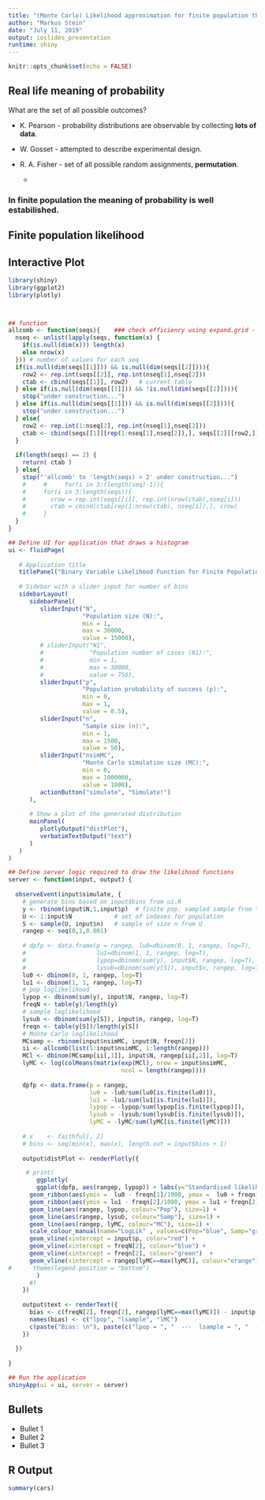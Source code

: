 ```yaml
---
title: "(Monte Carlo) Likelihood approximation for finite population theory"
author: "Markus Stein"
date: "July 11, 2019"
output: ioslides_presentation
runtime: shiny
---
```


```r
knitr::opts_chunk$set(echo = FALSE)
```

## Real life meaning of probability
What are the set of all possible outcomes?  

- K. Pearson - probability distributions are observable by collecting **lots of data**. 

- W. Gosset - attempted to describe experimental design.

- R. A. Fisher - set of all possible random assignments, **permutation**.
    * 
    
### In **finite population** the meaning of probability is well estabilished.

## Finite population likelihood




## Interactive Plot

```r
library(shiny)
library(ggplot2)
library(plotly)



## function
allcomb <- function(seqs){    ### check efficiency using expand.grid - each step i expand.grid(1:ncurrent, vari) > then cbind()!!!!!!!!!!!!!!!!!!!!!!!!! to use in th prodALLcols function!!!
  nseq <- unlist(lapply(seqs, function(x) {
    if(is.null(dim(x))) length(x)
    else nrow(x)
  })) # number of values for each seq 
  if(is.null(dim(seqs[[1]])) && is.null(dim(seqs[[2]]))){
    row2 <- rep.int(seqs[[2]], rep.int(nseq[1],nseq[2]))
    ctab <- cbind(seqs[[1]], row2)   # current table
  } else if(is.null(dim(seqs[[1]])) && !is.null(dim(seqs[[2]]))){
    stop("under construction...")
  } else if(is.null(dim(seqs[[1]])) && is.null(dim(seqs[[2]]))){
    stop("under construction...")
  } else{
    row2 <- rep.int(1:nseq[2], rep.int(nseq[1],nseq[2]))
    ctab <- cbind(seqs[[1]][rep(1:nseq[1],nseq[2]),], seqs[[2]][row2,])  
  }
  
  if(length(seqs) == 2) {
    return( ctab ) 
  } else{
    stop("'allcomb' to 'length(seqs) > 2' under construction...")
    #     #     for(i in 3:(length(seq)-1)){
    #     for(i in 3:length(seqs)){
    #       crow = rep.int(seqs[[i]], rep.int(nrow(ctab),nseq[i]))
    #       ctab = cbind(ctab[rep(1:nrow(ctab), nseq[i]),], crow)
    #     }
  }
}

## Define UI for application that draws a histogram
ui <- fluidPage(
   
   # Application title
   titlePanel("Binary Variable Likelihood Function for Finite Population"),
   
   # Sidebar with a slider input for number of bins 
   sidebarLayout(
      sidebarPanel(
         sliderInput("N",
                     "Population size (N):",
                     min = 1,
                     max = 30000,
                     value = 15000),
         # sliderInput("N1",
         #             "Population number of cases (N1):",
         #             min = 1,
         #             max = 30000,
         #             value = 750),
         sliderInput("p",
                     "Population probability of success (p):",
                     min = 0,
                     max = 1,
                     value = 0.5),
         sliderInput("n",
                     "Sample size (n):",
                     min = 1,
                     max = 1500,
                     value = 50),
         sliderInput("nsimMC",
                     "Monte Carlo simulation size (MC):",
                     min = 0,
                     max = 1000000,
                     value = 1000),
         actionButton("simulate", "Simulate!")
      ),
      
      # Show a plot of the generated distribution
      mainPanel(
         plotlyOutput("distPlot"),
         verbatimTextOutput("text")
      )
   )
)

## Define server logic required to draw the likelihood functions
server <- function(input, output) {
   
  observeEvent(input$simulate, {
    # generate bins based on input$bins from ui.R
    y <- rbinom(input$N,1,input$p)  # finite pop. sampled sample from Y ~ Bernoulli(p)
    U <- 1:input$N            # set of indexes for population
    S <- sample(U, input$n)   # sample of size n from U
    rangep <- seq(0,1,0.001)
    
    # dpfp <- data.frame(p = rangep, lu0=dbinom(0, 1, rangep, log=T), 
    #                    lu1=dbinom(1, 1, rangep, log=T), 
    #                    lypop=dbinom(sum(y), input$N, rangep, log=T), 
    #                    lysub=dbinom(sum(y[S]), input$n, rangep, log=T))
    lu0 <- dbinom(0, 1, rangep, log=T)
    lu1 <- dbinom(1, 1, rangep, log=T)
    # pop loglikelihood
    lypop <- dbinom(sum(y), input$N, rangep, log=T) 
    freqN <- table(y)/length(y)
    # sample loglikelihood
    lysub <- dbinom(sum(y[S]), input$n, rangep, log=T)
    freqn <- table(y[S])/length(y[S])
    # Monte Carlo loglikelihood
    MCsamp <- rbinom(input$nsimMC, input$N, freqn[2])
    ii <- allcomb(list(1:input$nsimMC, 1:length(rangep)))
    MCl <- dbinom(MCsamp[ii[,1]], input$N, rangep[ii[,2]], log=T)
    lyMC <- log(colMeans(matrix(exp(MCl), nrow = input$nsimMC, 
                                ncol = length(rangep))))
    
    dpfp <- data.frame(p = rangep, 
                       lu0 = -lu0/sum(lu0[is.finite(lu0)]), 
                       lu1 = -lu1/sum(lu1[is.finite(lu1)]), 
                       lypop = -lypop/sum(lypop[is.finite(lypop)]), 
                       lysub = -lysub/sum(lysub[is.finite(lysub)]),
                       lyMC = -lyMC/sum(lyMC[is.finite(lyMC)]))
    
    # x    <- faithful[, 2] 
    # bins <- seq(min(x), max(x), length.out = input$bins + 1)
    
    output$distPlot <- renderPlotly({

     # print(
        ggplotly(
        ggplot(dpfp, aes(rangep, lypop)) + labs(y="Standardised likelihoods") + 
      geom_ribbon(aes(ymin =  lu0 - freqn[1]/1000, ymax =  lu0 + freqn[1]/1000), fill="grey") + 
      geom_ribbon(aes(ymin = lu1 - freqn[2]/1000, ymax = lu1 + freqn[2]/1000), fill="grey") + 
      geom_line(aes(rangep, lypop, colour="Pop"), size=1) + 
      geom_line(aes(rangep, lysub, colour="Samp"), size=1) + 
      geom_line(aes(rangep, lyMC, colour="MC"), size=1) + 
      scale_colour_manual(name="LogLik" , values=c(Pop="blue", Samp="green", MC="orange")) +
      geom_vline(xintercept = input$p, color="red") + 
      geom_vline(xintercept = freqN[2], colour="blue") + 
      geom_vline(xintercept = freqn[2], colour="green")  + 
      geom_vline(xintercept = rangep[lyMC==max(lyMC)], colour="orange") #+ 
#      theme(legend.position = "bottom")
        )
      #)   
    })
    
    output$text <- renderText({
      bias <- c(freqN[2], freqn[2], rangep[lyMC==max(lyMC)]) - input$p 
      names(bias) <- c("lpop", "lsample", "lMC")
      c(paste("Bias: \n"), paste(c("lpop = ", "  ---  lsample = ", "  ---  lMC = "), format(bias, digits=2), sep=""))
    })
    
  })
  
}

## Run the application 
shinyApp(ui = ui, server = server)
```

## Bullets

- Bullet 1
- Bullet 2
- Bullet 3

## R Output

```r
summary(cars)
```


